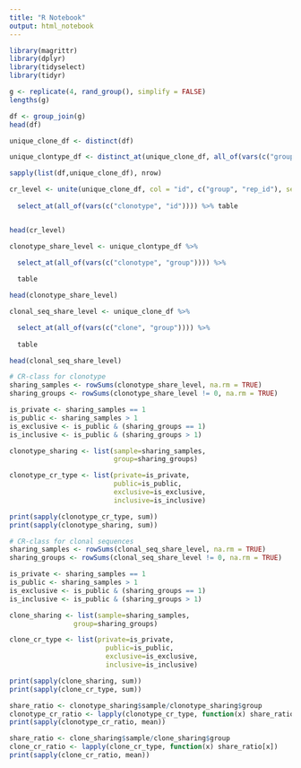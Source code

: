 ```yaml
---
title: "R Notebook"
output: html_notebook
---
```


```r
library(magrittr)
library(dplyr)
library(tidyselect)
library(tidyr)

```


```r
g <- replicate(4, rand_group(), simplify = FALSE)
lengths(g)
```

```r
df <- group_join(g)
head(df)
```

```r
unique_clone_df <- distinct(df)

unique_clontype_df <- distinct_at(unique_clone_df, all_of(vars(c("group", "rep_id", "clonotype"))))

sapply(list(df,unique_clone_df), nrow)
```

```r
cr_level <- unite(unique_clone_df, col = "id", c("group", "rep_id"), sep = "/") %>% 
  
  select_at(all_of(vars(c("clonotype", "id")))) %>% table


head(cr_level)
```

```r

clonotype_share_level <- unique_clontype_df %>% 

  select_at(all_of(vars(c("clonotype", "group")))) %>%
  
  table

head(clonotype_share_level)
```


```r
clonal_seq_share_level <- unique_clone_df %>% 

  select_at(all_of(vars(c("clone", "group")))) %>%
  
  table

head(clonal_seq_share_level)

```

```r

# CR-class for clonotype
sharing_samples <- rowSums(clonotype_share_level, na.rm = TRUE)
sharing_groups <- rowSums(clonotype_share_level != 0, na.rm = TRUE)

is_private <- sharing_samples == 1
is_public <- sharing_samples > 1
is_exclusive <- is_public & (sharing_groups == 1)
is_inclusive <- is_public & (sharing_groups > 1)

clonotype_sharing <- list(sample=sharing_samples, 
                          group=sharing_groups)

clonotype_cr_type <- list(private=is_private,
                          public=is_public,
                          exclusive=is_exclusive,
                          inclusive=is_inclusive)

print(sapply(clonotype_cr_type, sum))
print(sapply(clonotype_sharing, sum))

```

```r
# CR-class for clonal sequences
sharing_samples <- rowSums(clonal_seq_share_level, na.rm = TRUE)
sharing_groups <- rowSums(clonal_seq_share_level != 0, na.rm = TRUE)

is_private <- sharing_samples == 1
is_public <- sharing_samples > 1
is_exclusive <- is_public & (sharing_groups == 1)
is_inclusive <- is_public & (sharing_groups > 1)

clone_sharing <- list(sample=sharing_samples, 
                group=sharing_groups)

clone_cr_type <- list(private=is_private,
                        public=is_public,
                        exclusive=is_exclusive,
                        inclusive=is_inclusive)

print(sapply(clone_sharing, sum))
print(sapply(clone_cr_type, sum))

```


```r

share_ratio <- clonotype_sharing$sample/clonotype_sharing$group
clonotype_cr_ratio <- lapply(clonotype_cr_type, function(x) share_ratio[x])
print(sapply(clonotype_cr_ratio, mean))

share_ratio <- clone_sharing$sample/clone_sharing$group
clone_cr_ratio <- lapply(clone_cr_type, function(x) share_ratio[x])
print(sapply(clone_cr_ratio, mean))

```

```r

```










